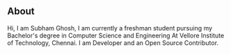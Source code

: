## About



Hi, I am Subham Ghosh, I am currently a freshman student pursuing my Bachelor's degree in Computer Science and Engineering At Vellore Institute of Technology, Chennai. I am Developer and an Open Source Contributor.

